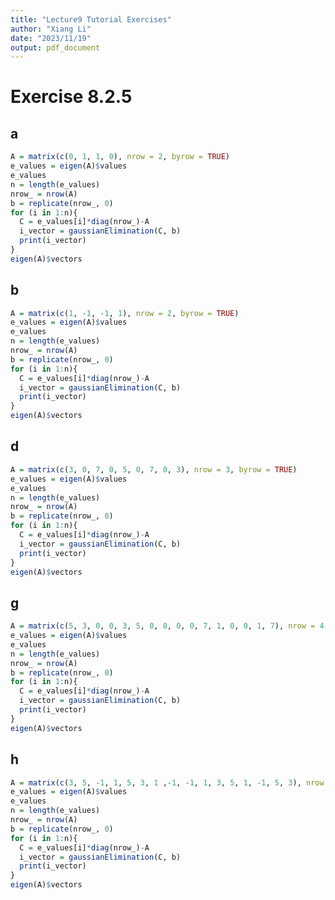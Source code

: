 ```yaml
---
title: "Lecture9 Tutorial Exercises"
author: "Xiang Li"
date: "2023/11/19"
output: pdf_document
---
```

# Exercise 8.2.5
## a
```r
A = matrix(c(0, 1, 1, 0), nrow = 2, byrow = TRUE)
e_values = eigen(A)$values
e_values
n = length(e_values)
nrow_ = nrow(A)
b = replicate(nrow_, 0)
for (i in 1:n){
  C = e_values[i]*diag(nrow_)-A
  i_vector = gaussianElimination(C, b)
  print(i_vector)
}
eigen(A)$vectors
```
## b
```r
A = matrix(c(1, -1, -1, 1), nrow = 2, byrow = TRUE)
e_values = eigen(A)$values
e_values
n = length(e_values)
nrow_ = nrow(A)
b = replicate(nrow_, 0)
for (i in 1:n){
  C = e_values[i]*diag(nrow_)-A
  i_vector = gaussianElimination(C, b)
  print(i_vector)
}
eigen(A)$vectors
```
## d
```r
A = matrix(c(3, 0, 7, 0, 5, 0, 7, 0, 3), nrow = 3, byrow = TRUE)
e_values = eigen(A)$values
e_values
n = length(e_values)
nrow_ = nrow(A)
b = replicate(nrow_, 0)
for (i in 1:n){
  C = e_values[i]*diag(nrow_)-A
  i_vector = gaussianElimination(C, b)
  print(i_vector)
}
eigen(A)$vectors
```
## g
```r
A = matrix(c(5, 3, 0, 0, 3, 5, 0, 0, 0, 0, 7, 1, 0, 0, 1, 7), nrow = 4, byrow = TRUE)
e_values = eigen(A)$values
e_values
n = length(e_values)
nrow_ = nrow(A)
b = replicate(nrow_, 0)
for (i in 1:n){
  C = e_values[i]*diag(nrow_)-A
  i_vector = gaussianElimination(C, b)
  print(i_vector)
}
eigen(A)$vectors
```
## h
```r
A = matrix(c(3, 5, -1, 1, 5, 3, 1 ,-1, -1, 1, 3, 5, 1, -1, 5, 3), nrow = 4, byrow = TRUE)
e_values = eigen(A)$values
e_values
n = length(e_values)
nrow_ = nrow(A)
b = replicate(nrow_, 0)
for (i in 1:n){
  C = e_values[i]*diag(nrow_)-A
  i_vector = gaussianElimination(C, b)
  print(i_vector)
}
eigen(A)$vectors
```
